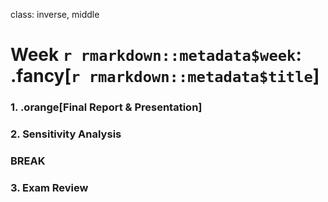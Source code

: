 
class: inverse, middle

# Week `r rmarkdown::metadata$week`: .fancy[`r rmarkdown::metadata$title`]

### 1. .orange[Final Report & Presentation]
### 2. Sensitivity Analysis

### BREAK

### 3. Exam Review
